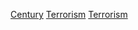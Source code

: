 {{portal|恐怖主義}}

[[Category:依時間劃分的恐怖活動|Century]]
[[Category:各世纪人祸|Terrorism]]
[[Category:依世紀分類|Terrorism]]
